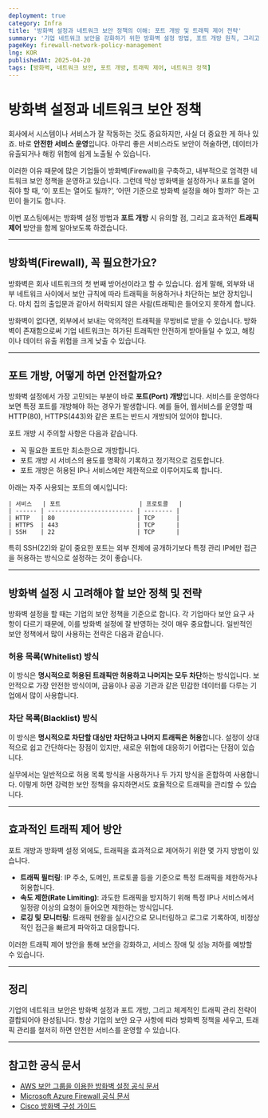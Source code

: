 ```yaml
---
deployment: true
category: Infra
title: '방화벽 설정과 네트워크 보안 정책의 이해: 포트 개방 및 트래픽 제어 전략'
summary: '기업 네트워크 보안을 강화하기 위한 방화벽 설정 방법, 포트 개방 원칙, 그리고 효과적인 트래픽 제어 전략을 친절히 안내합니다.'
pageKey: firewall-network-policy-management
lng: KOR
publishedAt: 2025-04-20
tags: [방화벽, 네트워크 보안, 포트 개방, 트래픽 제어, 네트워크 정책]
---
```


# 방화벽 설정과 네트워크 보안 정책

회사에서 시스템이나 서비스가 잘 작동하는 것도 중요하지만, 사실 더 중요한 게 하나 있죠. 바로 **안전한 서비스 운영**입니다. 아무리 좋은 서비스라도 보안이 허술하면, 데이터가 유출되거나 해킹 위험에 쉽게 노출될 수 있습니다.



이러한 이유 때문에 많은 기업들이 방화벽(Firewall)을 구축하고, 내부적으로 엄격한 네트워크 보안 정책을 운영하고 있습니다. 그런데 막상 방화벽을 설정하거나 포트를 열어줘야 할 때, ‘이 포트는 열어도 될까?’, ‘어떤 기준으로 방화벽 설정을 해야 할까?’ 하는 고민이 들기도 합니다.



이번 포스팅에서는 방화벽 설정 방법과 **포트 개방** 시 유의할 점, 그리고 효과적인 **트래픽 제어** 방안을 함께 알아보도록 하겠습니다.

---

## 방화벽(Firewall), 꼭 필요한가요?

방화벽은 회사 네트워크의 첫 번째 방어선이라고 할 수 있습니다. 쉽게 말해, 외부와 내부 네트워크 사이에서 보안 규칙에 따라 트래픽을 허용하거나 차단하는 보안 장치입니다. 마치 집의 출입문과 같아서 허락되지 않은 사람(트래픽)은 들어오지 못하게 합니다.



방화벽이 없다면, 외부에서 보내는 악의적인 트래픽을 무방비로 받을 수 있습니다. 방화벽이 존재함으로써 기업 네트워크는 허가된 트래픽만 안전하게 받아들일 수 있고, 해킹이나 데이터 유출 위험을 크게 낮출 수 있습니다.

---

## 포트 개방, 어떻게 하면 안전할까요?

방화벽 설정에서 가장 고민되는 부분이 바로 **포트(Port) 개방**입니다. 서비스를 운영하다 보면 특정 포트를 개방해야 하는 경우가 발생합니다. 예를 들어, 웹서비스를 운영할 때 HTTP(80), HTTPS(443)와 같은 포트는 반드시 개방되어 있어야 합니다.



포트 개방 시 주의할 사항은 다음과 같습니다.

- 꼭 필요한 포트만 최소한으로 개방합니다.
- 포트 개방 시 서비스의 용도를 명확히 기록하고 정기적으로 검토합니다.
- 포트 개방은 허용된 IP나 서비스에만 제한적으로 이루어지도록 합니다.

아래는 자주 사용되는 포트의 예시입니다:



```
| 서비스   | 포트                      | 프로토콜   |
| ------ | ------------------------ | -------- |
| HTTP   | 80                       | TCP      |
| HTTPS  | 443                      | TCP      |
| SSH    | 22                       | TCP      |
```



특히 SSH(<codeline>22</codeline>)와 같이 중요한 포트는 외부 전체에 공개하기보다 특정 관리 IP에만 접근을 허용하는 방식으로 설정하는 것이 좋습니다.

---

## 방화벽 설정 시 고려해야 할 보안 정책 및 전략

방화벽 설정을 할 때는 기업의 보안 정책을 기준으로 합니다. 각 기업마다 보안 요구 사항이 다르기 때문에, 이를 방화벽 설정에 잘 반영하는 것이 매우 중요합니다. 일반적인 보안 정책에서 많이 사용하는 전략은 다음과 같습니다.

### 허용 목록(Whitelist) 방식

이 방식은 **명시적으로 허용된 트래픽만 허용하고 나머지는 모두 차단**하는 방식입니다. 보안적으로 가장 안전한 방식이며, 금융이나 공공 기관과 같은 민감한 데이터를 다루는 기업에서 많이 사용합니다.

### 차단 목록(Blacklist) 방식

이 방식은 **명시적으로 차단할 대상만 차단하고 나머지 트래픽은 허용**합니다. 설정이 상대적으로 쉽고 간단하다는 장점이 있지만, 새로운 위협에 대응하기 어렵다는 단점이 있습니다.

실무에서는 일반적으로 허용 목록 방식을 사용하거나 두 가지 방식을 혼합하여 사용합니다. 이렇게 하면 강력한 보안 정책을 유지하면서도 효율적으로 트래픽을 관리할 수 있습니다.

---

## 효과적인 트래픽 제어 방안

포트 개방과 방화벽 설정 외에도, 트래픽을 효과적으로 제어하기 위한 몇 가지 방법이 있습니다.

- **트래픽 필터링**: IP 주소, 도메인, 프로토콜 등을 기준으로 특정 트래픽을 제한하거나 허용합니다.
- **속도 제한(Rate Limiting)**: 과도한 트래픽을 방지하기 위해 특정 IP나 서비스에서 일정량 이상의 요청이 들어오면 제한하는 방식입니다.
- **로깅 및 모니터링**: 트래픽 현황을 실시간으로 모니터링하고 로그로 기록하여, 비정상적인 접근을 빠르게 파악하고 대응합니다.

이러한 트래픽 제어 방안을 통해 보안을 강화하고, 서비스 장애 및 성능 저하를 예방할 수 있습니다.

---

## 정리

기업의 네트워크 보안은 방화벽 설정과 포트 개방, 그리고 체계적인 트래픽 관리 전략이 결합되어야 완성됩니다. 항상 기업의 보안 요구 사항에 따라 방화벽 정책을 세우고, 트래픽 관리를 철저히 하면 안전한 서비스를 운영할 수 있습니다.

---

## 참고한 공식 문서

- [AWS 보안 그룹을 이용한 방화벽 설정 공식 문서](https://docs.aws.amazon.com/ko_kr/vpc/latest/userguide/VPC_SecurityGroups.html)
- [Microsoft Azure Firewall 공식 문서](https://learn.microsoft.com/ko-kr/azure/firewall/overview)
- [Cisco 방화벽 구성 가이드](https://www.cisco.com/c/en/us/td/docs/security/firepower/quick_start/fmc-quick/fmc-quick-guide.html)
